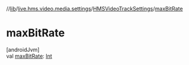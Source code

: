 //[lib](../../../index)/[live.hms.video.media.settings](../index)/[HMSVideoTrackSettings](index)/[maxBitRate](max-bit-rate)

# maxBitRate

[androidJvm]\
val [maxBitRate](max-bit-rate): [Int](https://kotlinlang.org/api/latest/jvm/stdlib/kotlin/-int/index.html)
